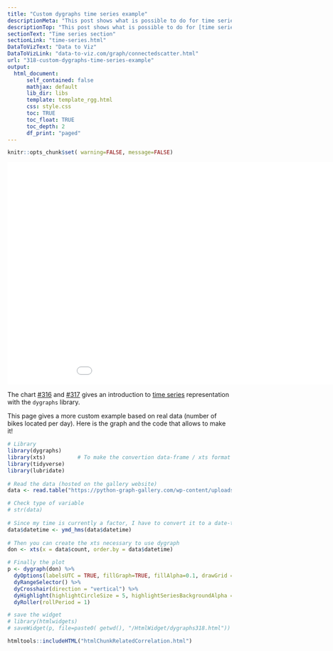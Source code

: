 ```yaml
---
title: "Custom dygraphs time series example"
descriptionMeta: "This post shows what is possible to do for time series visualization with the dygraphs package, using a good amount of customization. Reproducible code is provided."
descriptionTop: "This post shows what is possible to do for [time series](time-series.html) visualization with the `dygraphs` package, using a good amount of customization. Reproducible code is provided."
sectionText: "Time series section"
sectionLink: "time-series.html"
DataToVizText: "Data to Viz"
DataToVizLink: "data-to-viz.com/graph/connectedscatter.html"
url: "318-custom-dygraphs-time-series-example"
output:
  html_document:
      self_contained: false    
      mathjax: default
      lib_dir: libs
      template: template_rgg.html
      css: style.css
      toc: TRUE
      toc_float: TRUE
      toc_depth: 2
      df_print: "paged"
---
```



```r
knitr::opts_chunk$set( warning=FALSE, message=FALSE)
```

<div class="container">


<center><iframe src="HtmlWidget/dygraphs318.html" height="500" width="1000" style="border:none;"></iframe></center>

The chart [#316](316-possible-inputs-for-the-dygraphs-library.html) and [#317](317-time-series-with-the-dygraphs-library.html) gives an introduction to [time series](time-series.html) representation with the `dygraphs` library. 

This page gives a more custom example based on real data (number of bikes located per day). Here is the graph and the code that allows to make it!



```r
# Library
library(dygraphs)
library(xts)          # To make the convertion data-frame / xts format
library(tidyverse)
library(lubridate)
 
# Read the data (hosted on the gallery website)
data <- read.table("https://python-graph-gallery.com/wp-content/uploads/bike.csv", header=T, sep=",") %>% head(300)

# Check type of variable
# str(data)
 
# Since my time is currently a factor, I have to convert it to a date-time format!
data$datetime <- ymd_hms(data$datetime)
 
# Then you can create the xts necessary to use dygraph
don <- xts(x = data$count, order.by = data$datetime)

# Finally the plot
p <- dygraph(don) %>%
  dyOptions(labelsUTC = TRUE, fillGraph=TRUE, fillAlpha=0.1, drawGrid = FALSE, colors="#D8AE5A") %>%
  dyRangeSelector() %>%
  dyCrosshair(direction = "vertical") %>%
  dyHighlight(highlightCircleSize = 5, highlightSeriesBackgroundAlpha = 0.2, hideOnMouseOut = FALSE)  %>%
  dyRoller(rollPeriod = 1)

# save the widget
# library(htmlwidgets)
# saveWidget(p, file=paste0( getwd(), "/HtmlWidget/dygraphs318.html"))

```







<!-- Close container -->
</div>




```r
htmltools::includeHTML("htmlChunkRelatedCorrelation.html")
```
